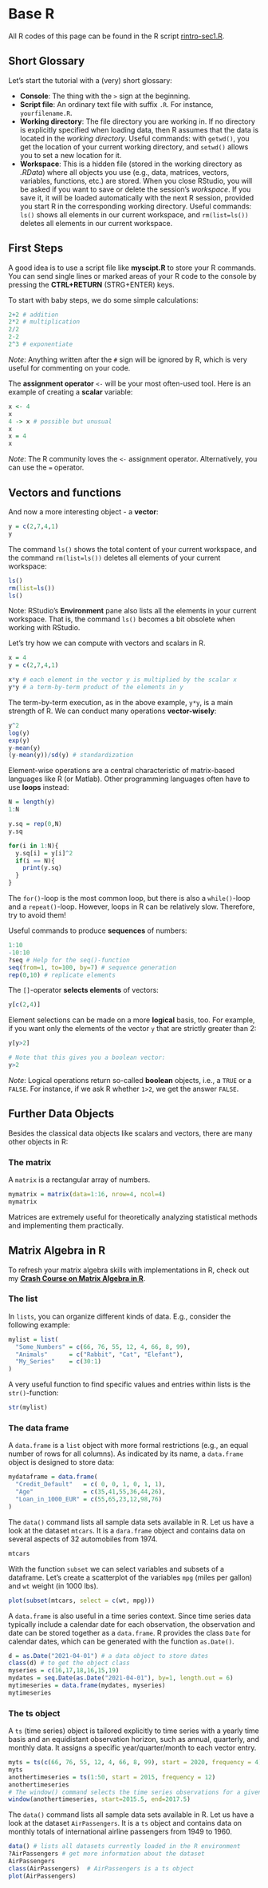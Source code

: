 
# Base R

All R codes of this page can be found in the R script [rintro-sec1.R](https://rintro.svenotto.com/rintro-sec1.R).

## Short Glossary

Let's start the tutorial with a (very) short glossary:

-   **Console**: The thing with the `>` sign at the beginning.
-   **Script file**: An ordinary text file with suffix `.R`. For instance, `yourfilename.R`.
-   **Working directory**: The file directory you are working in. If no directory is explicitly specified when loading data, then R assumes that the data is located in the *working directory*. Useful commands: with `getwd()`, you get the location of your current working directory, and `setwd()` allows you to set a new location for it.
-   **Workspace**: This is a hidden file (stored in the working directory as *.RData*) where all objects you use (e.g., data, matrices, vectors, variables, functions, etc.) are stored. When you close RStudio, you will be asked if you want to save or delete the session's *workspace*. If you save it, it will be loaded automatically with the next R session, provided you start R in the corresponding working directory. Useful commands: `ls()` shows all elements in our current workspace, and `rm(list=ls())` deletes all elements in our current workspace.

## First Steps

A good idea is to use a script file like **myscipt.R** to store your R commands.
You can send single lines or marked areas of your R code to the console by pressing the **CTRL+RETURN** (STRG+ENTER) keys.

To start with baby steps, we do some simple calculations:

```r
2+2 # addition
2*2 # multiplication
2/2
2-2
2^3 # exponentiate
```

*Note*: Anything written after the `#` sign will be ignored by R, which is very useful for commenting on your code.

The **assignment operator** `<-` will be your most often-used tool.
Here is an example of creating a **scalar** variable:

```r
x <- 4 
x
4 -> x # possible but unusual
x
x = 4
x
```

*Note*: The R community loves the `<-` assignment operator.
Alternatively, you can use the `=` operator.

## Vectors and functions

And now a more interesting object - a **vector**:

```r
y = c(2,7,4,1)
y
```

The command `ls()` shows the total content of your current workspace, and the command `rm(list=ls())` deletes all elements of your current workspace:

```r
ls()
rm(list=ls())
ls()

```

Note: RStudio's **Environment** pane also lists all the elements in your current workspace.
That is, the command `ls()` becomes a bit obsolete when working with RStudio.

Let's try how we can compute with vectors and scalars in R.

```r
x = 4
y = c(2,7,4,1)

x*y # each element in the vector y is multiplied by the scalar x
y*y # a term-by-term product of the elements in y

```

The term-by-term execution, as in the above example, `y*y`, is a main strength of R.
We can conduct many operations **vector-wisely**:

```r
y^2
log(y)
exp(y)
y-mean(y)
(y-mean(y))/sd(y) # standardization 
```

Element-wise operations are a central characteristic of matrix-based languages like R (or Matlab).
Other programming languages often have to use **loops** instead:

```r
N = length(y)
1:N

y.sq = rep(0,N)
y.sq

for(i in 1:N){
  y.sq[i] = y[i]^2
  if(i == N){
    print(y.sq)
  }
}
```

The `for()`-loop is the most common loop, but there is also a `while()`-loop and a `repeat()`-loop.
However, loops in R can be relatively slow.
Therefore, try to avoid them!

Useful commands to produce **sequences** of numbers:

```r
1:10
-10:10
?seq # Help for the seq()-function
seq(from=1, to=100, by=7) # sequence generation
rep(0,10) # replicate elements
```

The `[]`-operator **selects elements** of vectors:

```r
y[c(2,4)]
```

Element selections can be made on a more **logical** basis, too.
For example, if you want only the elements of the vector `y` that are strictly greater than 2:

```r
y[y>2]

# Note that this gives you a boolean vector:
y>2
```

*Note*: Logical operations return so-called **boolean** objects, i.e., a `TRUE` or a `FALSE`.
For instance, if we ask R whether `1>2`, we get the answer `FALSE`.

## Further Data Objects

Besides the classical data objects like scalars and vectors, there are many other objects in R:

### The matrix

A `matrix` is a rectangular array of numbers.

```r
mymatrix = matrix(data=1:16, nrow=4, ncol=4)
mymatrix
```

Matrices are extremely useful for theoretically analyzing statistical methods and implementing them practically.

::: {.callout-tip}
## Matrix Algebra in R
To refresh your matrix algebra skills with implementations in R, check out my [**Crash Course on Matrix Algebra in R**](https://matrix.svenotto.com/).
:::


### The list

In `lists`, you can organize different kinds of data.
E.g., consider the following example:

```r
mylist = list(
  "Some_Numbers" = c(66, 76, 55, 12, 4, 66, 8, 99), 
  "Animals"      = c("Rabbit", "Cat", "Elefant"),
  "My_Series"    = c(30:1)
) 
```

A very useful function to find specific values and entries within lists is the `str()`-function:

```r
str(mylist)
```

### The data frame

A `data.frame` is a `list` object with more formal restrictions (e.g., an equal number of rows for all columns).
As indicated by its name, a `data.frame` object is designed to store data:

```r
mydataframe = data.frame(
  "Credit_Default"   = c( 0, 0, 1, 0, 1, 1), 
  "Age"              = c(35,41,55,36,44,26), 
  "Loan_in_1000_EUR" = c(55,65,23,12,98,76)
) 
```

The `data()` command lists all sample data sets available in R.
Let us have a look at the dataset `mtcars`.
It is a `dara.frame` object and contains data on several aspects of 32 automobiles from 1974.

```r
mtcars
```

With the function `subset` we can select variables and subsets of a dataframe.
Let's create a scatterplot of the variables `mpg` (miles per gallon) and `wt` weight (in 1000 lbs).

```r
plot(subset(mtcars, select = c(wt, mpg)))
```

A `data.frame` is also useful in a time series context.
Since time series data typically include a calendar date for each observation, the observation and date can be stored together as a `data.frame`.
R provides the class `Date` for calendar dates, which can be generated with the function `as.Date()`.

```r
d = as.Date("2021-04-01") # a data object to store dates
class(d) # to get the object class
myseries = c(16,17,18,16,15,19)
mydates = seq.Date(as.Date("2021-04-01"), by=1, length.out = 6)
mytimeseries = data.frame(mydates, myseries)
mytimeseries
```

### The ts object

A `ts` (time series) object is tailored explicitly to time series with a yearly time basis and an equidistant observation horizon, such as annual, quarterly, and monthly data.
It assigns a specific year/quarter/month to each vector entry.

```r
myts = ts(c(66, 76, 55, 12, 4, 66, 8, 99), start = 2020, frequency = 4)
myts
anothertimeseries = ts(1:50, start = 2015, frequency = 12)
anothertimeseries
# The window() command selects the time series observations for a given subperiod
window(anothertimeseries, start=2015.5, end=2017.5)
```

The `data()` command lists all sample data sets available in R.
Let us have a look at the dataset `AirPassengers`.
It is a `ts` object and contains data on monthly totals of international airline passengers from 1949 to 1960.

```r
data() # lists all datasets currently loaded in the R environment
?AirPassengers # get more information about the dataset
AirPassengers
class(AirPassengers)  # AirPassengers is a ts object
plot(AirPassengers)
```
